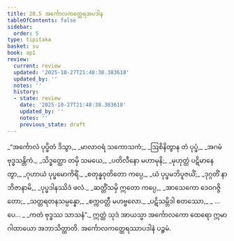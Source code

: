 ```yaml
---
title: 20.5 အင်္ကောလကတ္ထေရအပဒါန
tableOfContents: false
sidebar:
  order: 5
type: tipitaka
basket: su
book: ap1
review:
  current: review
  updated: '2025-10-27T21:48:38.383618'
  updated_by: ''
  notes: ''
  history:
  - state: review
    date: '2025-10-27T21:48:38.383618'
    updated_by: ''
    notes: ''
    previous_state: draft
---
```



<ReviewStatus review={frontmatter.review} showDetails={true} />

<HypothesisAnnotation frontmatter={frontmatter} />

<DynamicBreadcrumb />

<Division number="23" book="ap1" e="ch" v="20" p="222">

<Paragraph number="2696" type="verses" book="ap1">
_“အင်္ကောလံ ပုပ္ဖိတံ ဒိသွာ,_  
_မာလာဝရံ သကောသကံ;_  
_ဩစိနိတွာန တံ ပုပ္ဖံ,_  
_အဂမံ ဗုဒ္ဓသန္တိကံ._  

</Paragraph>

</Division>
<Division number="24" book="ap1" e="ch" v="20" p="222">

<Paragraph number="2697" type="verses" book="ap1">
_သိဒ္ဓတ္ထော တမှိ သမယေ,_  
_ပတိလီနော မဟာမုနိ;_  
_မုဟုတ္တံ ပဋိမာနေတွာ,_  
_ဂုဟာယံ ပုပ္ဖမောကိရိံ._  

</Paragraph>

</Division>
<Division number="25" book="ap1" e="ch" v="20" p="222">

<Paragraph number="2698" type="verses" book="ap1">
_စတုန္နဝုတိတော ကပ္ပေ,_  
_ယံ ပုပ္ဖမဘိပူဇယိံ;_  
_ဒုဂ္ဂတိံ နာဘိဇာနာမိ,_  
_ပုပ္ဖဒါနဿိဒံ ဖလံ._  

</Paragraph>

</Division>
<Division number="26" book="ap1" e="ch" v="20" p="222">

<Paragraph number="2699" type="verses" book="ap1">
_ဆတ္တိံသမှိ ဣတော ကပ္ပေ,_  
_အာသေကော ဒေဝဂဇ္ဇိတော;_  
_သတ္တရတနသမ္ပန္နော,_  
_စက္ကဝတ္တီ မဟဗ္ဗလော._  

</Paragraph>

</Division>
<Division number="27" book="ap1" e="ch" v="20" p="222">

<Paragraph number="2700" type="verses" book="ap1">
_ပဋိသမ္ဘိဒါ စတဿော,_  
_ …ပေ… _  
_ကတံ ဗုဒ္ဓဿ သာသနံ”._  

</Paragraph>

<Paragraph number="2701" book="ap1">
ဣတ္ထံ သုဒံ အာယသ္မာ အင်္ကောလကော ထေရော ဣမာ ဂါထာယော အဘာသိတ္ထာတိ.

</Paragraph>
</Division>

<Paragraph number="2702" type="center" book="ap1">
အင်္ကောလကတ္ထေရဿာပဒါနံ ပဉ္စမံ.
</Paragraph>